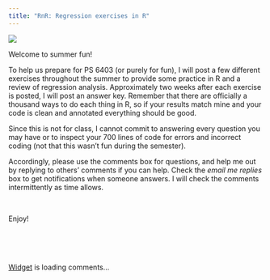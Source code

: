 ```yaml
---
title: "RnR: Regression exercises in R"
---
```


![](RnRlogo.png)

Welcome to summer fun!

To help us prepare for PS 6403 (or purely for fun), I will post a few different exercises throughout the summer to provide some practice in R and a review of regression analysis. Approximately two weeks after each exercise is posted, I will post an answer key. Remember that there are officially a thousand ways to do each thing in R, so if your results match mine and your code is clean and annotated everything should be good. 

Since this is not for class, I cannot commit to answering every question you may have or to inspect your 700 lines of code for errors and incorrect coding (not that this wasn't fun during the semester). 

Accordingly, please use the comments box for questions, and help me out by replying to others' comments if you can help. Check the *email me replies* box to get notifications when someone answers. I will check the comments intermittently as time allows.

<br>

Enjoy!


<br><br><br>


<!-- begin wwww.htmlcommentbox.com -->
 <div id="HCB_comment_box"><a href="http://www.htmlcommentbox.com">Widget</a> is loading comments...</div>
 <script type="text/javascript" id="hcb"> /*<!--*/ if(!window.hcb_user){hcb_user={};} (function(){var s=document.createElement("script"), l=hcb_user.PAGE || (""+window.location).replace(/'/g,"%27"), h="//www.htmlcommentbox.com";s.setAttribute("type","text/javascript");s.setAttribute("src", h+"/jread?page="+encodeURIComponent(l).replace("+","%2B")+"&mod=%241%24wq1rdBcg%24D3qTqcy1mbeTuyGVUfmpk0"+"&opts=17294&num=10&ts=1527532556956");if (typeof s!="undefined") document.getElementsByTagName("head")[0].appendChild(s);})(); /*-->*/ </script>
<!-- end www.htmlcommentbox.com -->